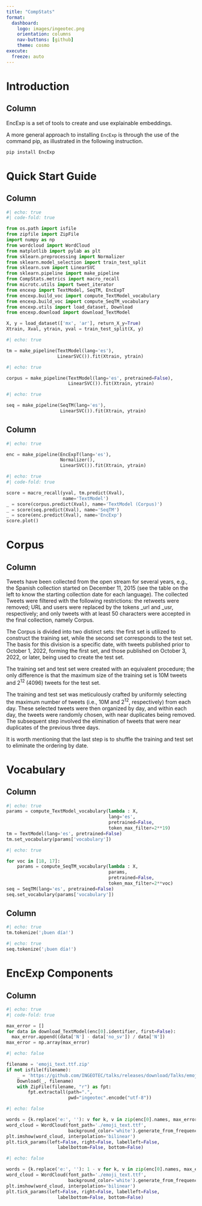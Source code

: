 ```yaml
--- 
title: "CompStats"
format: 
  dashboard:
    logo: images/ingeotec.png
    orientation: columns
    nav-buttons: [github]
    theme: cosmo
execute:
  freeze: auto
---
```


# Introduction

## Column 

::: {.card title='Introduction' .flow}  
EncExp is a set of tools to create and use explainable embeddings.
:::

::: {.card title='Installing using pip' .flow} 
A more general approach to installing `EncExp` is through the use of the command pip, as illustrated in the following instruction.

```sh
pip install EncExp
```
::: 

# Quick Start Guide 

## Column

::: {.card title="Datasets and libraries" .flow} 
```python
#| echo: true
#| code-fold: true

from os.path import isfile
from zipfile import ZipFile
import numpy as np
from wordcloud import WordCloud
from matplotlib import pylab as plt
from sklearn.preprocessing import Normalizer
from sklearn.model_selection import train_test_split
from sklearn.svm import LinearSVC
from sklearn.pipeline import make_pipeline
from CompStats.metrics import macro_recall
from microtc.utils import tweet_iterator
from encexp import TextModel, SeqTM, EncExpT
from encexp.build_voc import compute_TextModel_vocabulary
from encexp.build_voc import compute_SeqTM_vocabulary
from encexp.utils import load_dataset, Download
from encexp.download import download_TextModel

X, y = load_dataset(['mx', 'ar'], return_X_y=True)
Xtrain, Xval, ytrain, yval = train_test_split(X, y)
```
:::


::: {.card title="TextModel" .flow} 
```python
#| echo: true

tm = make_pipeline(TextModel(lang='es'),
                   LinearSVC()).fit(Xtrain, ytrain)
```
:::

::: {.card title="TextModel (Corpus)" .flow}
```python
#| echo: true

corpus = make_pipeline(TextModel(lang='es', pretrained=False),
                       LinearSVC()).fit(Xtrain, ytrain)
```
:::

::: {.card title="SeqTM" .flow}
```python
#| echo: true

seq = make_pipeline(SeqTM(lang='es'),
                    LinearSVC()).fit(Xtrain, ytrain)
```
:::

## Column 

::: {.card title="EncExp" .flow}
```python
#| echo: true

enc = make_pipeline(EncExpT(lang='es'),
                    Normalizer(),
                    LinearSVC()).fit(Xtrain, ytrain)
```
:::

::: {.card title="Performance" .flow}
```python
#| echo: true
#| code-fold: true

score = macro_recall(yval, tm.predict(Xval),
                     name='TextModel')
_ = score(corpus.predict(Xval), name='TextModel (Corpus)')                     
_ = score(seq.predict(Xval), name='SeqTM')
_ = score(enc.predict(Xval), name='EncExp')
score.plot()
```
:::

# Corpus 

## Column 

::: {.card title="Description"}
Tweets have been collected from the open stream for several years, e.g., the Spanish collection started on December 11, 2015 (see the table on the left to know the starting collection date for each language). The collected Tweets were filtered with the following restrictions: the retweets were removed; URL and users were replaced by the tokens _url and _usr, respectively; and only tweets with at least 50 characters were accepted in the final collection, namely Corpus. 

The Corpus is divided into two distinct sets: the first set is utilized to construct the training set, while the second set corresponds to the test set. The basis for this division is a specific date, with tweets published prior to October 1, 2022, forming the first set, and those published on October 3, 2022, or later, being used to create the test set. 

The training set and test set were created with an equivalent procedure; the only difference is that the maximum size of the training set is 10M tweets and $2^{12}$ (4096) tweets for the test set.

The training and test set was meticulously crafted by uniformly selecting the maximum number of tweets (i.e., 10M and $2^{12}$, respectively) from each day. These selected tweets were then organized by day, and within each day, the tweets were randomly chosen, with near duplicates being removed. The subsequent step involved the elimination of tweets that were near duplicates of the previous three days.

It is worth mentioning that the last step is to shuffle the training and test set to eliminate the ordering by date. 
:::

# Vocabulary 

## Column 

::: {.card title="TextModel" .flow}
```python
#| echo: true
params = compute_TextModel_vocabulary(lambda : X,
                                      lang='es',
                                      pretrained=False,
                                      token_max_filter=2**19)
tm = TextModel(lang='es', pretrained=False)
tm.set_vocabulary(params['vocabulary'])
```                                             
:::

::: {.card title="SeqTM" .flow}
```python
#| echo: true

for voc in [18, 17]:
    params = compute_SeqTM_vocabulary(lambda : X,
                                      params,
                                      pretrained=False,
                                      token_max_filter=2**voc)
seq = SeqTM(lang='es', pretrained=False)
seq.set_vocabulary(params['vocabulary'])
```                                             
:::

## Column 

::: {.card title="TextModel tokenizer" .flow}
```python
#| echo: true
tm.tokenize('¡buen día!')
```
:::

::: {.card title="SeqTM tokenizer" .flow}
```python
#| echo: true
seq.tokenize('¡buen día!')
```
:::

# EncExp Components

## Column

::: {.card title="Components" .flow}
```python
#| echo: true
#| code-fold: true

max_error = []
for data in download_TextModel(enc[0].identifier, first=False):
  max_error.append((data['N'] - data['no_sv']) / data['N'])
max_error = np.array(max_error)
```
:::


```python
#| echo: false

filename = 'emoji_text.ttf.zip'
if not isfile(filename):
    _ = 'https://github.com/INGEOTEC/talks/releases/download/Talks/emoji_text.ttf.zip'
    Download(_, filename)
    with ZipFile(filename, "r") as fpt:
        fpt.extractall(path=".",
                       pwd="ingeotec".encode("utf-8"))
```

::: {.card title="Ratio of support-vector numbers" .flow}
```python
#| echo: false

words = {k.replace('e:', ''): v for k, v in zip(enc[0].names, max_error)}
word_cloud = WordCloud(font_path='./emoji_text.ttf',
                       background_color='white').generate_from_frequencies(words)
plt.imshow(word_cloud, interpolation='bilinear')
plt.tick_params(left=False, right=False, labelleft=False,
                   labelbottom=False, bottom=False)
```

```python
#| echo: false

words = {k.replace('e:', ''): 1 - v for k, v in zip(enc[0].names, max_error)}
word_cloud = WordCloud(font_path='./emoji_text.ttf',
                       background_color='white').generate_from_frequencies(words)
plt.imshow(word_cloud, interpolation='bilinear')
plt.tick_params(left=False, right=False, labelleft=False,
                   labelbottom=False, bottom=False)
```
:::


